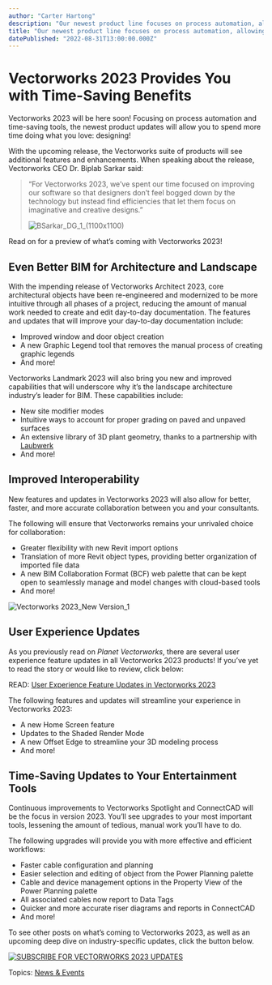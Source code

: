 ```yaml
---
author: "Carter Hartong"
description: "Our newest product line focuses on process automation, allowing you to spend more time designing. "
title: "Our newest product line focuses on process automation, allowing you to spend more time designing. " 
datePublished: "2022-08-31T13:00:00.000Z"
---
```

# Vectorworks 2023 Provides You with Time-Saving Benefits

Vectorworks 2023 will be here soon! Focusing on process automation and time-saving tools, the newest product updates will allow you to spend more time doing what you love: designing!

With the upcoming release, the Vectorworks suite of products will see additional features and enhancements. When speaking about the release, Vectorworks CEO Dr. Biplab Sarkar said:

> “For Vectorworks 2023, we’ve spent our time focused on improving our software so that designers don’t feel bogged down by the technology but instead find efficiencies that let them focus on imaginative and creative designs.”
> 
> ![BSarkar_DG_1_(1100x1100)](https://blog.vectorworks.net/hs-fs/hubfs/Blog%20Images/2022%20PVW%20Images/01_Roadmap%20Update/BSarkar_DG_1_(1100x1100).jpg?width=330&name=BSarkar_DG_1_(1100x1100).jpg)

Read on for a preview of what’s coming with Vectorworks 2023!

## Even Better BIM for Architecture and Landscape

With the impending release of Vectorworks Architect 2023, core architectural objects have been re-engineered and modernized to be more intuitive through all phases of a project, reducing the amount of manual work needed to create and edit day-to-day documentation. The features and updates that will improve your day-to-day documentation include:

* Improved window and door object creation
* A new Graphic Legend tool that removes the manual process of creating graphic legends
* And more!

Vectorworks Landmark 2023 will also bring you new and improved capabilities that will underscore why it’s the landscape architecture industry’s leader for BIM. These capabilities include:

* New site modifier modes
* Intuitive ways to account for proper grading on paved and unpaved surfaces
* An extensive library of 3D plant geometry, thanks to a partnership with [Laubwerk](https://www.laubwerk.com/)
* And more!

## Improved Interoperability

New features and updates in Vectorworks 2023 will also allow for better, faster, and more accurate collaboration between you and your consultants.

The following will ensure that Vectorworks remains your unrivaled choice for collaboration:

* Greater flexibility with new Revit import options
* Translation of more Revit object types, providing better organization of imported file data
* A new BIM Collaboration Format (BCF) web palette that can be kept open to seamlessly manage and model changes with cloud-based tools
* And more!

![Vectorworks 2023_New Version_1](https://blog.vectorworks.net/hs-fs/hubfs/Blog%20Images/220826_2023%20Launch%20Announcement/Vectorworks%202023_New%20Version_1.png?width=1440&name=Vectorworks%202023_New%20Version_1.png)

## User Experience Updates

As you previously read on _Planet Vectorworks_, there are several user experience feature updates in all Vectorworks 2023 products! If you’ve yet to read the story or would like to review, click below:

READ: [User Experience Feature Updates in Vectorworks 2023](../../../net/vectorworks/blog/sneak-peek-user-experience-updates-in-vectorworks-2023.html)

The following features and updates will streamline your experience in Vectorworks 2023:

* A new Home Screen feature
* Updates to the Shaded Render Mode
* A new Offset Edge to streamline your 3D modeling process
* And more!

## Time-Saving Updates to Your Entertainment Tools

Continuous improvements to Vectorworks Spotlight and ConnectCAD will be the focus in version 2023\. You’ll see upgrades to your most important tools, lessening the amount of tedious, manual work you’ll have to do.

The following upgrades will provide you with more effective and efficient workflows:

* Faster cable configuration and planning
* Easier selection and editing of object from the Power Planning palette
* Cable and device management options in the Property View of the Power Planning palette
* All associated cables now report to Data Tags
* Quicker and more accurate riser diagrams and reports in ConnectCAD
* And more!

To see other posts on what’s coming to Vectorworks 2023, as well as an upcoming deep dive on industry-specific updates, click the button below.

[![SUBSCRIBE FOR VECTORWORKS 2023 UPDATES](https://no-cache.hubspot.com/cta/default/3018241/7fac1a1e-9f0d-494d-8e87-ff9537016edb.png)](https://cta-redirect.hubspot.com/cta/redirect/3018241/7fac1a1e-9f0d-494d-8e87-ff9537016edb) 

 Topics: [News & Events](https://blog.vectorworks.net/topic/news-events) 

 